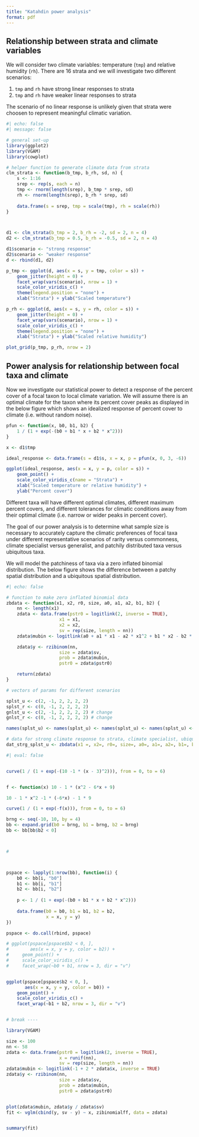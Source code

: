```yaml
---
title: "Katahdin power analysis"
format: pdf
---
```


## Relationship between strata and climate variables

We will consider two climate variables: temperature (`tmp`) and relative humidity (`rh`). There are 16 strata and we will investigate two different scenarios:

1. `tmp` and `rh` have strong linear responses to strata 
1. `tmp` and `rh` have weaker linear responses to strata 

The scenario of no linear response is unlikely given that strata were choosen to represent meaningful climatic variation.


```r
#| echo: false
#| message: false

# general set-up
library(ggplot2)
library(VGAM)
library(cowplot)

# helper function to generate climate data from strata
clm_strata <- function(b_tmp, b_rh, sd, n) {
    s <- 1:16
    srep <- rep(s, each = n)
    tmp <- rnorm(length(srep), b_tmp * srep, sd)
    rh <- rnorm(length(srep), b_rh * srep, sd)
    
    data.frame(s = srep, tmp = scale(tmp), rh = scale(rh))
}



d1 <- clm_strata(b_tmp = 2, b_rh = -2, sd = 2, n = 4)
d2 <- clm_strata(b_tmp = 0.5, b_rh = -0.5, sd = 2, n = 4)

d1$scenario <- "strong response"
d2$scenario <- "weaker response"
d <- rbind(d1, d2)

p_tmp <- ggplot(d, aes(x = s, y = tmp, color = s)) +
    geom_jitter(height = 0) +
    facet_wrap(vars(scenario), nrow = 1) +
    scale_color_viridis_c() +
    theme(legend.position = "none") +
    xlab("Strata") + ylab("Scaled temperature")

p_rh <- ggplot(d, aes(x = s, y = rh, color = s)) +
    geom_jitter(height = 0) +
    facet_wrap(vars(scenario), nrow = 1) +
    scale_color_viridis_c() +
    theme(legend.position = "none") +
    xlab("Strata") + ylab("Scaled relative humidity")

plot_grid(p_tmp, p_rh, nrow = 2)
```



## Power analysis for relationship between focal taxa and climate

Now we investigate our statistical power to detect a response of the percent cover of a focal taxon to local climate variation.  We will assume there is an optimal climate for the taxon where its percent cover peaks as displayed in the below figure which shows an idealized response of percent cover to climate (i.e. without random noise).


```r
pfun <- function(x, b0, b1, b2) {
    1 / (1 + exp(-(b0 + b1 * x + b2 * x^2)))
}

x <- d1$tmp

ideal_response <- data.frame(s = d1$s, x = x, p = pfun(x, 0, 3, -6))

ggplot(ideal_response, aes(x = x, y = p, color = s)) +
    geom_point() +
    scale_color_viridis_c(name = "Strata") +
    xlab("Scaled temperature or relative humidity") +
    ylab("Percent cover")
```

Different taxa will have different optimal climates, different maximum percent covers, and different tolerances for climatic conditions away from their optimal climate (i.e. narrow or wider peaks in percent cover).

The goal of our power analysis is to determine what sample size is necessary to accurately capture the climatic preferences of focal taxa under different representative scenarios of rarity versus commonness, climate specialist versus generalist, and patchily distributed taxa versus ubiquitous taxa.

We will model the patchiness of taxa via a zero inflated binomial distribution. The below figure shows the difference between a patchy spatial distribution and a ubiquitous spatial distribution. 


```r
#| echo: false

# function to make zero inflated binomial data
zbdata <- function(x1, x2, r0, size, a0, a1, a2, b1, b2) {
    nn <- length(x1)
    zdata <- data.frame(pstr0 = logitlink(2, inverse = TRUE),
                    x1 = x1,
                    x2 = x2,
                    sv = rep(size, length = nn))
    zdata$mubin <- logitlink(a0 + a1 * x1 - a2 * x1^2 + b1 * x2 - b2 * x2^2, inverse = TRUE)

    zdata$y <- rzibinom(nn, 
                    size = zdata$sv, 
                    prob = zdata$mubin, 
                    pstr0 = zdata$pstr0)

    return(zdata)
}

# vectors of params for different scenarios 

splst_u <- c(2, -1, 2, 2, 2, 2)
splst_r <- c(0, -1, 2, 2, 2, 2)
gnlst_u <- c(2, -1, 2, 2, 2, 2) # change
gnlst_r <- c(0, -1, 2, 2, 2, 2) # change

names(splst_u) <- names(splst_u) <- names(splst_u) <- names(splst_u) <- c("r0", "a0", "a1", "a2", "b1", "b2")

# data for strong climate response to strata, climate specialist, ubiquitous 
dat_strg_splst_u <- zbdata(x1 =, x2=, r0=, size=, a0=, a1=, a2=, b1=, b2=)

```



```r
#| eval: false


curve(1 / (1 + exp(-(10 -1 * (x - 3)^2))), from = 0, to = 6)


f <- function(x) 10 - 1 * (x^2 - 6*x + 9)

10 - 1 * x^2 -1 * (-6*x) - 1 * 9

curve(1 / (1 + exp(-f(x))), from = 0, to = 6)

brng <- seq(-10, 10, by = 4)
bb <- expand.grid(b0 = brng, b1 = brng, b2 = brng)
bb <- bb[bb$b2 < 0]



# 



pspace <- lapply(1:nrow(bb), function(i) {
    b0 <- bb[i, "b0"]
    b1 <- bb[i, "b1"]
    b2 <- bb[i, "b2"]
    
    p <- 1 / (1 + exp(-(b0 + b1 * x + b2 * x^2)))
    
    data.frame(b0 = b0, b1 = b1, b2 = b2, 
               x = x, y = y)
})

pspace <- do.call(rbind, pspace)

# ggplot(pspace[pspace$b2 < 0, ], 
#        aes(x = x, y = y, color = b2)) +
#     geom_point() + 
#     scale_color_viridis_c() +
#     facet_wrap(~b0 + b1, nrow = 3, dir = "v")


ggplot(pspace[pspace$b2 < 0, ], 
       aes(x = x, y = y, color = b0)) +
    geom_point() + 
    scale_color_viridis_c() +
    facet_wrap(~b1 + b2, nrow = 3, dir = "v")


# break ----

library(VGAM)

size <- 100  
nn <- 58
zdata <- data.frame(pstr0 = logitlink(2, inverse = TRUE),
                    x = runif(nn),
                    sv = rep(size, length = nn))
zdata$mubin <- logitlink(-1 + 2 * zdata$x, inverse = TRUE)
zdata$y <- rzibinom(nn, 
                    size = zdata$sv, 
                    prob = zdata$mubin, 
                    pstr0 = zdata$pstr0)


plot(zdata$mubin, zdata$y / zdata$sv)
fit <- vglm(cbind(y, sv - y) ~ x, zibinomialff, data = zdata)


summary(fit)
```
